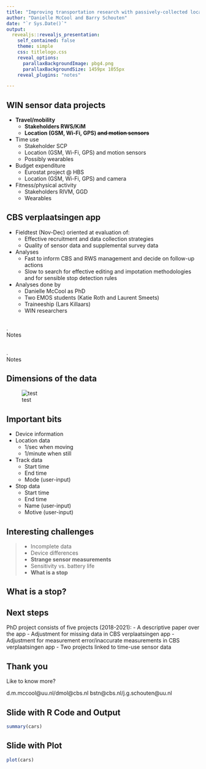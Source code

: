 ```yaml
---
title: "Improving transportation research with passively-collected location data"
author: "Danielle McCool and Barry Schouten"
date: "`r Sys.Date()`"
output:
  revealjs::revealjs_presentation: 
    self_contained: false 
    theme: simple
    css: titlelogo.css 
    reveal_options:  
      parallaxBackgroundImage: pbg4.png
      parallaxBackgroundSize: 1459px 1055px
    reveal_plugins: "notes"

---
```


## WIN sensor data projects

- **Travel/mobility**
  - **Stakeholders RWS/KiM**
  - **Location (GSM, Wi-Fi, GPS) ~~and motion sensors~~**
- Time use
  - Stakeholder SCP
  - Location (GSM, Wi-Fi, GPS) and motion sensors
  - Possibly wearables
- Budget expenditure
  - Eurostat project @ HBS
  - Location (GSM, Wi-Fi, GPS) and camera
- Fitness/physical activity
  - Stakeholders RIVM, GGD
  - Wearables
  
## CBS verplaatsingen app
- Fieldtest (Nov-Dec) oriented at evaluation of:
  + Effective recruitment and data collection strategies
  + Quality of sensor data and supplemental survey data
- Analyses
  + Fast to inform CBS and RWS management and decide on follow-up actions
  + Slow to search for effective editing and impotation methodologies and for sensible stop detection rules
- Analyses done by
  + Danielle McCool as PhD
  + Two EMOS students (Katie Roth and Laurent Smeets)
  + Traineeship (Lars Killaars)
  + WIN researchers


## {data-background-video="tour_video_transportmode_nl.mp4"}

.
	<aside class="notes">
		Notes
	</aside>

## {data-background-video="tour_video_stop_motive_nl.mp4"}
.
	<aside class="notes">
		Notes
	</aside>

## Dimensions of the data

![test](tablespng.png)

## Important bits

- Device information
- Location data
  + 1/sec when moving
  + 1/minute when still
- Track data
  + Start time 
  + End time
  + Mode (user-input)
- Stop data
  + Start time
  + End time
  + Name (user-input)
  + Motive (user-input)

## Interesting challenges

> - Incomplete data
> - Device differences
> - **Strange sensor measurements**
> - Sensitivity vs. battery life
> - **What is a stop**

## What is a stop?




## Next steps

PhD project consists of five projects (2018-2021):
- A descriptive paper over the app
- Adjustment for missing data in CBS verplaatsingen app
- Adjustment for measurement error/inaccurate measurements in CBS verplaatsingen app
- Two projects linked to time-use sensor data

## Thank you

Like to know more?

d.m.mccool@uu.nl/dmol@cbs.nl
bstn@cbs.nl/j.g.schouten@uu.nl


## Slide with R Code and Output

```r
summary(cars)
```

## Slide with Plot

```r
plot(cars)
```

